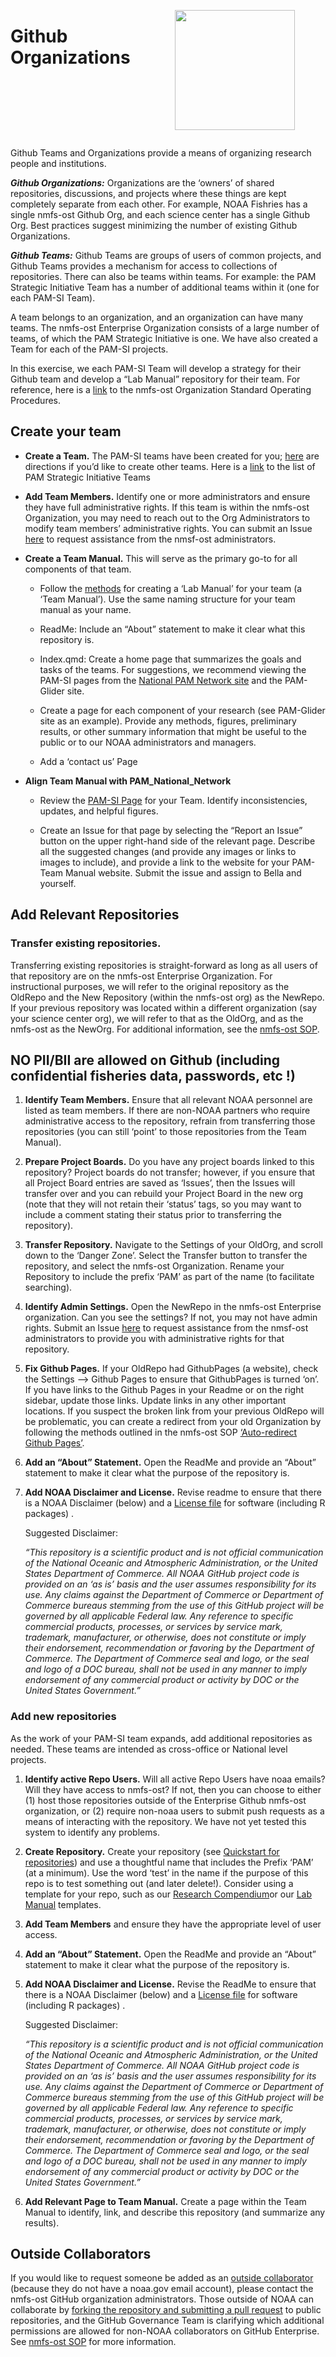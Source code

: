 ::: columns
::: {.column width="50%"}
# Github Organizations
:::

::: {.column width="50%"}
![](images/githubTeamLogo.jpg){width="2in"}
:::
:::

Github Teams and Organizations provide a means of organizing research people and institutions.

***Github Organizations:*** Organizations are the 'owners' of shared repositories, discussions, and projects where these things are kept completely separate from each other. For example, NOAA Fishries has a single nmfs-ost Github Org, and each science center has a single Github Org. Best practices suggest minimizing the number of existing Github Organizations.

***Github Teams:*** Github Teams are groups of users of common projects, and Github Teams provides a mechanism for access to collections of repositories. There can also be teams within teams. For example: the PAM Strategic Initiative Team has a number of additional teams within it (one for each PAM-SI Team).

A team belongs to an organization, and an organization can have many teams. The nmfs-ost Enterprise Organization consists of a large number of teams, of which the PAM Strategic Initiative is one. We have also created a Team for each of the PAM-SI projects.

In this exercise, we each PAM-SI Team will develop a strategy for their Github team and develop a "Lab Manual" repository for their team. For reference, here is a [link](https://docs.google.com/document/d/1ZaCn2yXqVA60ynsyp2u9EPvyNoolZ_tQBhs0s39BfTk/edit?usp=sharing) to the nmfs-ost Organization Standard Operating Procedures.

## **Create your team**

-   **Create a Team.** The PAM-SI teams have been created for you; [here](https://docs.github.com/en/organizations/organizing-members-into-teams/creating-a-team) are directions if you'd like to create other teams. Here is a [link](https://github.com/orgs/nmfs-ost/teams/pam-strategic-initiative-team/teams) to the list of PAM Strategic Initiative Teams

-   **Add Team Members.** Identify one or more administrators and ensure they have full administrative rights. If this team is within the nmfs-ost Organization, you may need to reach out to the Org Administrators to modify team members' administrative rights. You can submit an Issue [here](https://github.com/nmfs-ost/admin/issues) to request assistance from the nmsf-ost administrators.

-   **Create a Team Manual.** This will serve as the primary go-to for all components of that team.

    -   Follow the [methods](https://sael-swfsc.github.io/OpenScience/content/labManual.html) for creating a 'Lab Manual' for your team (a 'Team Manual'). Use the same naming structure for your team manual as your name.

    -   ReadMe: Include an "About" statement to make it clear what this repository is.

    -   Index.qmd: Create a home page that summarizes the goals and tasks of the teams. For suggestions, we recommend viewing the PAM-SI pages from the [National PAM Network site](https://nmfs-ost.github.io/PAM_National_Network/content/SI%20coord/SI_Coordination.html) and the PAM-Glider site.

    -   Create a page for each component of your research (see PAM-Glider site as an example). Provide any methods, figures, preliminary results, or other summary information that might be useful to the public or to our NOAA administrators and managers.

    -   Add a 'contact us' Page

-   **Align Team Manual with PAM_National_Network**

    -   Review the [PAM-SI Page](https://nmfs-ost.github.io/PAM_National_Network/content/SI%20coord/SI_Coordination.html) for your Team. Identify inconsistencies, updates, and helpful figures.

    -   Create an Issue for that page by selecting the "Report an Issue" button on the upper right-hand side of the relevant page. Describe all the suggested changes (and provide any images or links to images to include), and provide a link to the website for your PAM-Team Manual website. Submit the issue and assign to Bella and yourself.

## **Add Relevant Repositories**

### Transfer existing repositories.

Transferring existing repositories is straight-forward as long as all users of that repository are on the nmfs-ost Enterprise Organization. For instructional purposes, we will refer to the original repository as the OldRepo and the New Repository (within the nmfs-ost org) as the NewRepo. If your previous repository was located within a different organization (say your science center org), we will refer to that as the OldOrg, and as the nmfs-ost as the NewOrg. For additional information, see the [nmfs-ost SOP](https://docs.google.com/document/d/1ZaCn2yXqVA60ynsyp2u9EPvyNoolZ_tQBhs0s39BfTk/edit?tab=t.0#heading=h.k369jnadzdvr).

::: callout-warning
## NO PII/BII are allowed on Github (including confidential fisheries data, passwords, etc !)
:::

1.  **Identify Team Members.** Ensure that all relevant NOAA personnel are listed as team members. If there are non-NOAA partners who require administrative access to the repository, refrain from transferring those repositories (you can still 'point' to those repositories from the Team Manual).

2.  **Prepare Project Boards.** Do you have any project boards linked to this repository? Project boards do not transfer; however, if you ensure that all Project Board entries are saved as 'Issues', then the Issues will transfer over and you can rebuild your Project Board in the new org (note that they will not retain their 'status' tags, so you may want to include a comment stating their status prior to transferring the repository).

3.  **Transfer Repository.** Navigate to the Settings of your OldOrg, and scroll down to the 'Danger Zone'. Select the Transfer button to transfer the repository, and select the nmfs-ost Organization. Rename your Repository to include the prefix 'PAM' as part of the name (to facilitate searching).

4.  **Identify Admin Settings.** Open the NewRepo in the nmfs-ost Enterprise organization. Can you see the settings? If not, you may not have admin rights. Submit an Issue [here](https://github.com/nmfs-ost/admin/issues) to request assistance from the nmsf-ost administrators to provide you with administrative rights for that repository.

5.  **Fix Github Pages.** If your OldRepo had GithubPages (a website), check the Settings –\> Github Pages to ensure that GithubPages is turned 'on'. If you have links to the Github Pages in your Readme or on the right sidebar, update those links. Update links in any other important locations. If you suspect the broken link from your previous OldRepo will be problematic, you can create a redirect from your old Organization by following the methods outlined in the nmfs-ost SOP ['Auto-redirect Github Pages'](https://docs.google.com/document/d/1ZaCn2yXqVA60ynsyp2u9EPvyNoolZ_tQBhs0s39BfTk/edit?tab=t.0#heading=h.r3mkqisulxei).

6.  **Add an "About" Statement.** Open the ReadMe and provide an "About" statement to make it clear what the purpose of the repository is.

7.  **Add NOAA Disclaimer and License.** Revise readme to ensure that there is a NOAA Disclaimer (below) and a [License file](https://nmfs-opensci.github.io/GitHub-Guide/#sec-license) for software (including R packages) .

    Suggested Disclaimer:

    *“This repository is a scientific product and is not official communication of the National Oceanic and Atmospheric Administration, or the United States Department of Commerce. All NOAA GitHub project code is provided on an ‘as is’ basis and the user assumes responsibility for its use. Any claims against the Department of Commerce or Department of Commerce bureaus stemming from the use of this GitHub project will be governed by all applicable Federal law. Any reference to specific commercial products, processes, or services by service mark, trademark, manufacturer, or otherwise, does not constitute or imply their endorsement, recommendation or favoring by the Department of Commerce. The Department of Commerce seal and logo, or the seal and logo of a DOC bureau, shall not be used in any manner to imply endorsement of any commercial product or activity by DOC or the United States Government.”*

### Add new repositories

As the work of your PAM-SI team expands, add additional repositories as needed. These teams are intended as cross-office or National level projects.

1.  **Identify active Repo Users.** Will all active Repo Users have noaa emails? Will they have access to nmfs-ost? If not, then you can choose to either (1) host those repositories outside of the Enterprise Github nmfs-ost organization, or (2) require non-noaa users to submit push requests as a means of interacting with the repository. We have not yet tested this system to identify any problems.

2.  **Create Repository.** Create your repository (see [Quickstart for repositories](https://docs.github.com/en/enterprise-cloud@latest/repositories/creating-and-managing-repositories/quickstart-for-repositories)) and use a thoughtful name that includes the Prefix 'PAM' (at a minimum). Use the word 'test' in the name if the purpose of this repo is to test something out (and later delete!). Consider using a template for your repo, such as our [Research Compendium](https://sael-swfsc.github.io/OpenScience/content/researchCompendium.html)or our [Lab Manual](https://sael-swfsc.github.io/OpenScience/content/labManual.html) templates.

3.  **Add Team Members** and ensure they have the appropriate level of user access.

4.  **Add an "About" Statement.** Open the ReadMe and provide an "About" statement to make it clear what the purpose of the repository is.

5.  **Add NOAA Disclaimer and License.** Revise the ReadMe to ensure that there is a NOAA Disclaimer (below) and a [License file](https://nmfs-opensci.github.io/GitHub-Guide/#sec-license) for software (including R packages) .

    Suggested Disclaimer:

    *“This repository is a scientific product and is not official communication of the National Oceanic and Atmospheric Administration, or the United States Department of Commerce. All NOAA GitHub project code is provided on an ‘as is’ basis and the user assumes responsibility for its use. Any claims against the Department of Commerce or Department of Commerce bureaus stemming from the use of this GitHub project will be governed by all applicable Federal law. Any reference to specific commercial products, processes, or services by service mark, trademark, manufacturer, or otherwise, does not constitute or imply their endorsement, recommendation or favoring by the Department of Commerce. The Department of Commerce seal and logo, or the seal and logo of a DOC bureau, shall not be used in any manner to imply endorsement of any commercial product or activity by DOC or the United States Government.”*

6.  **Add Relevant Page to Team Manual.** Create a page within the Team Manual to identify, link, and describe this repository (and summarize any results).

## Outside Collaborators

If you would like to request someone be added as an [outside collaborator](https://docs.github.com/en/enterprise-cloud@latest/organizations/managing-user-access-to-your-organizations-repositories/managing-outside-collaborators/adding-outside-collaborators-to-repositories-in-your-organization) (because they do not have a noaa.gov email account), please contact the nmfs-ost GitHub organization administrators. Those outside of NOAA can collaborate by [forking the repository and submitting a pull request](https://docs.github.com/en/enterprise-cloud@latest/get-started/quickstart/contributing-to-projects) to public repositories, and the GitHub Governance Team is clarifying which additional permissions are allowed for non-NOAA collaborators on GitHub Enterprise. See [nmfs-ost SOP](https://docs.google.com/document/d/1ZaCn2yXqVA60ynsyp2u9EPvyNoolZ_tQBhs0s39BfTk/edit?tab=t.0) for more information.
